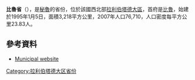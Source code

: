 '''比魯省'''（{{lang-es|Provincia de Virú}}），是[[秘魯|秘魯]]的省份，位於該國西北部[[拉利伯塔德大區|拉利伯塔德大區]]，首府是[[比魯_(秘魯)|比魯]]，始建於1995年1月5日，面積3,218平方公里，2007年人口76,710，人口密度每平方公里23.83人。

==參考資料==
* {{es icon}} [https://web.archive.org/web/20121029152810/http://www.muniproviru.gob.pe/ Municipal website]

{{coord|8.424945|S|78.779773|W|type:adm2nd_source:itwiki|display=title}}

{{秘魯省份|state=collapsed}}
{{秘鲁行政区划小作品}}
[[Category:拉利伯塔德大区省份|Category:拉利伯塔德大区省份]]